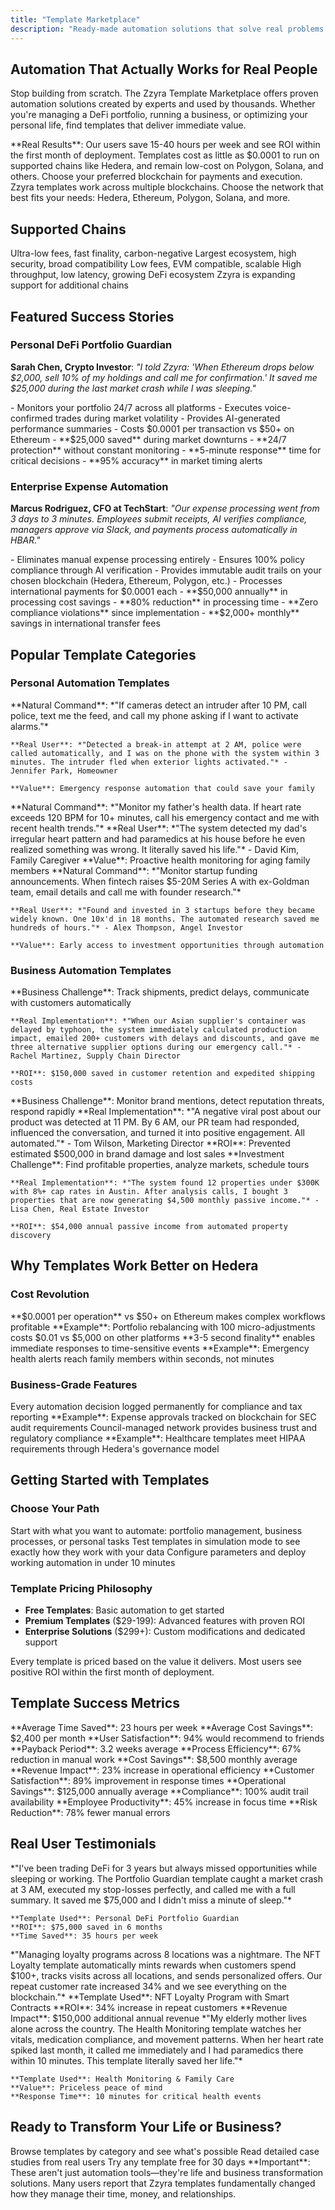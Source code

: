 ```yaml
---
title: "Template Marketplace"
description: "Ready-made automation solutions that solve real problems in minutes, not months"
---
```


## Automation That Actually Works for Real People

Stop building from scratch. The Zzyra Template Marketplace offers proven automation solutions created by experts and used by thousands. Whether you're managing a DeFi portfolio, running a business, or optimizing your personal life, find templates that deliver immediate value.

<Info>
  **Real Results**: Our users save 15-40 hours per week and see ROI within the
  first month of deployment. Templates cost as little as $0.0001 to run on
  supported chains like Hedera, and remain low-cost on Polygon, Solana, and
  others. Choose your preferred blockchain for payments and execution.
</Info>

<Note>
  Zzyra templates work across multiple blockchains. Choose the network that best
  fits your needs: Hedera, Ethereum, Polygon, Solana, and more.
</Note>

## Supported Chains

<CardGroup cols={3}>
  <Card title='Hedera' icon='leaf'>
    Ultra-low fees, fast finality, carbon-negative
  </Card>
  <Card title='Ethereum' icon='ethereum'>
    Largest ecosystem, high security, broad compatibility
  </Card>
  <Card title='Polygon' icon='polygon'>
    Low fees, EVM compatible, scalable
  </Card>
  <Card title='Solana' icon='bolt'>
    High throughput, low latency, growing DeFi ecosystem
  </Card>
  <Card title='More Coming Soon' icon='plus'>
    Zzyra is expanding support for additional chains
  </Card>
</CardGroup>

## Featured Success Stories

### Personal DeFi Portfolio Guardian

**Sarah Chen, Crypto Investor**: _"I told Zzyra: 'When Ethereum drops below $2,000, sell 10% of my holdings and call me for confirmation.' It saved me $25,000 during the last market crash while I was sleeping."_

<CardGroup cols={2}>
  <Card title='What It Does' icon='shield'>
    - Monitors your portfolio 24/7 across all platforms - Executes
    voice-confirmed trades during market volatility - Provides AI-generated
    performance summaries - Costs $0.0001 per transaction vs $50+ on Ethereum
  </Card>
  <Card title='Real Results' icon='chart-line'>
    - **$25,000 saved** during market downturns - **24/7 protection** without
    constant monitoring - **5-minute response** time for critical decisions -
    **95% accuracy** in market timing alerts
  </Card>
</CardGroup>

### Enterprise Expense Automation

**Marcus Rodriguez, CFO at TechStart**: _"Our expense processing went from 3 days to 3 minutes. Employees submit receipts, AI verifies compliance, managers approve via Slack, and payments process automatically in HBAR."_

<CardGroup cols={2}>
  <Card title='Business Impact' icon='building'>
    - Eliminates manual expense processing entirely - Ensures 100% policy
    compliance through AI verification - Provides immutable audit trails on your
    chosen blockchain (Hedera, Ethereum, Polygon, etc.) - Processes
    international payments for $0.0001 each
  </Card>
  <Card title='Cost Savings' icon='dollar-sign'>
    - **$50,000 annually** in processing cost savings - **80% reduction** in
    processing time - **Zero compliance violations** since implementation -
    **$2,000+ monthly** savings in international transfer fees
  </Card>
</CardGroup>

## Popular Template Categories

### Personal Automation Templates

<AccordionGroup>
  <Accordion title='Smart Home Security Response' icon='home'>
    **Natural Command**: *"If cameras detect an intruder after 10 PM, call police, text me the feed, and call my phone asking if I want to activate alarms."*
    
    **Real User**: *"Detected a break-in attempt at 2 AM, police were called automatically, and I was on the phone with the system within 3 minutes. The intruder fled when exterior lights activated."* - Jennifer Park, Homeowner
    
    **Value**: Emergency response automation that could save your family
  </Accordion>

<Accordion title='Health Monitoring & Family Care' icon='heart'>
  **Natural Command**: *"Monitor my father's health data. If heart rate exceeds
  120 BPM for 10+ minutes, call his emergency contact and me with recent health
  trends."* **Real User**: *"The system detected my dad's irregular heart
  pattern and had paramedics at his house before he even realized something was
  wrong. It literally saved his life."* - David Kim, Family Caregiver **Value**:
  Proactive health monitoring for aging family members
</Accordion>

  <Accordion title='Investment Opportunity Scanner' icon='trending-up'>
    **Natural Command**: *"Monitor startup funding announcements. When fintech raises $5-20M Series A with ex-Goldman team, email details and call me with founder research."*
    
    **Real User**: *"Found and invested in 3 startups before they became widely known. One 10x'd in 18 months. The automated research saved me hundreds of hours."* - Alex Thompson, Angel Investor
    
    **Value**: Early access to investment opportunities through automation
  </Accordion>
</AccordionGroup>

### Business Automation Templates

<AccordionGroup>
  <Accordion title='Supply Chain Crisis Management' icon='truck'>
    **Business Challenge**: Track shipments, predict delays, communicate with customers automatically
    
    **Real Implementation**: *"When our Asian supplier's container was delayed by typhoon, the system immediately calculated production impact, emailed 200+ customers with delays and discounts, and gave me three alternative supplier options during our emergency call."* - Rachel Martinez, Supply Chain Director
    
    **ROI**: $150,000 saved in customer retention and expedited shipping costs
  </Accordion>

<Accordion title='Social Media Crisis Management' icon='exclamation-triangle'>
  **Business Challenge**: Monitor brand mentions, detect reputation threats,
  respond rapidly **Real Implementation**: *"A negative viral post about our
  product was detected at 11 PM. By 6 AM, our PR team had responded, influenced
  the conversation, and turned it into positive engagement. All automated."* -
  Tom Wilson, Marketing Director **ROI**: Prevented estimated $500,000 in brand
  damage and lost sales
</Accordion>

  <Accordion title='Real Estate Investment Automation' icon='house'>
    **Investment Challenge**: Find profitable properties, analyze markets, schedule tours
    
    **Real Implementation**: *"The system found 12 properties under $300K with 8%+ cap rates in Austin. After analysis calls, I bought 3 properties that are now generating $4,500 monthly passive income."* - Lisa Chen, Real Estate Investor
    
    **ROI**: $54,000 annual passive income from automated property discovery
  </Accordion>
</AccordionGroup>

## Why Templates Work Better on Hedera

### Cost Revolution

<CardGroup cols={2}>
  <Card title='Micro-Transaction Economics' icon='coins'>
    **$0.0001 per operation** vs $50+ on Ethereum makes complex workflows
    profitable **Example**: Portfolio rebalancing with 100 micro-adjustments
    costs $0.01 vs $5,000 on other platforms
  </Card>
  <Card title='Real-Time Operations' icon='zap'>
    **3-5 second finality** enables immediate responses to time-sensitive events
    **Example**: Emergency health alerts reach family members within seconds,
    not minutes
  </Card>
</CardGroup>

### Business-Grade Features

<CardGroup cols={2}>
  <Card title='Immutable Audit Trails' icon='file-text'>
    Every automation decision logged permanently for compliance and tax
    reporting **Example**: Expense approvals tracked on blockchain for SEC audit
    requirements
  </Card>
  <Card title='Enterprise Governance' icon='building'>
    Council-managed network provides business trust and regulatory compliance
    **Example**: Healthcare templates meet HIPAA requirements through Hedera's
    governance model
  </Card>
</CardGroup>

## Getting Started with Templates

### Choose Your Path

<CardGroup cols={3}>
  <Card title='Browse by Problem' icon='search'>
    Start with what you want to automate: portfolio management, business
    processes, or personal tasks
  </Card>
  <Card title='Try Before You Buy' icon='play-circle'>
    Test templates in simulation mode to see exactly how they work with your
    data
  </Card>
  <Card title='Deploy in Minutes' icon='rocket'>
    Configure parameters and deploy working automation in under 10 minutes
  </Card>
</CardGroup>

### Template Pricing Philosophy

- **Free Templates**: Basic automation to get started
- **Premium Templates** ($29-199): Advanced features with proven ROI
- **Enterprise Solutions** ($299+): Custom modifications and dedicated support

<Note>
  Every template is priced based on the value it delivers. Most users see
  positive ROI within the first month of deployment.
</Note>

## Template Success Metrics

<Tabs>
  <Tab title='Personal Users'>
    **Average Time Saved**: 23 hours per week
    **Average Cost Savings**: $2,400 per month  
    **User Satisfaction**: 94% would recommend to friends
    **Payback Period**: 3.2 weeks average
  </Tab>

<Tab title='Small Businesses'>
  **Process Efficiency**: 67% reduction in manual work **Cost Savings**: $8,500
  monthly average **Revenue Impact**: 23% increase in operational efficiency
  **Customer Satisfaction**: 89% improvement in response times
</Tab>

  <Tab title='Enterprises'>
    **Operational Savings**: $125,000 annually average
    **Compliance**: 100% audit trail availability
    **Employee Productivity**: 45% increase in focus time
    **Risk Reduction**: 78% fewer manual errors
  </Tab>
</Tabs>

## Real User Testimonials

<AccordionGroup>
  <Accordion title='Michael Zhang - DeFi Trader' icon='user'>
    *"I've been trading DeFi for 3 years but always missed opportunities while sleeping or working. The Portfolio Guardian template caught a market crash at 3 AM, executed my stop-losses perfectly, and called me with a full summary. It saved me $75,000 and I didn't miss a minute of sleep."*
    
    **Template Used**: Personal DeFi Portfolio Guardian  
    **ROI**: $75,000 saved in 6 months  
    **Time Saved**: 35 hours per week
  </Accordion>

<Accordion title='Sarah Kim - Restaurant Chain Owner' icon='utensils'>
  *"Managing loyalty programs across 8 locations was a nightmare. The NFT
  Loyalty template automatically mints rewards when customers spend $100+,
  tracks visits across all locations, and sends personalized offers. Our repeat
  customer rate increased 34% and we see everything on the blockchain."*
  **Template Used**: NFT Loyalty Program with Smart Contracts **ROI**: 34%
  increase in repeat customers **Revenue Impact**: $150,000 additional annual
  revenue
</Accordion>

  <Accordion title='David Park - Family Caregiver' icon='heart'>
    *"My elderly mother lives alone across the country. The Health Monitoring template watches her vitals, medication compliance, and movement patterns. When her heart rate spiked last month, it called me immediately and I had paramedics there within 10 minutes. This template literally saved her life."*
    
    **Template Used**: Health Monitoring & Family Care  
    **Value**: Priceless peace of mind  
    **Response Time**: 10 minutes for critical health events
  </Accordion>
</AccordionGroup>

## Ready to Transform Your Life or Business?

<CardGroup cols={3}>
  <Card
    title='Explore Templates'
    icon='grid'
    href='/platform/marketplace/getting-started'>
    Browse templates by category and see what's possible
  </Card>
  <Card
    title='Success Stories'
    icon='star'
    href='/platform/marketplace/success-stories'>
    Read detailed case studies from real users
  </Card>
  <Card title='Start Free Trial' icon='play' href='https://www.zzyra.io/signup'>
    Try any template free for 30 days
  </Card>
</CardGroup>

<Warning>
  **Important**: These aren't just automation tools—they're life and business
  transformation solutions. Many users report that Zzyra templates fundamentally
  changed how they manage their time, money, and relationships.
</Warning>
